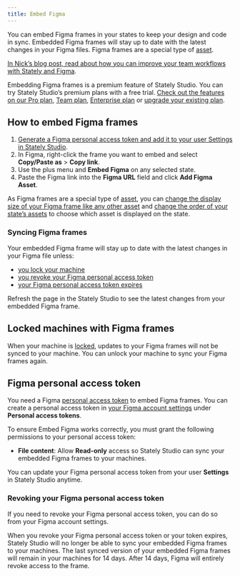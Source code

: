 ```yaml
---
title: Embed Figma
---
```


You can embed Figma frames in your states to keep your design and code in sync. Embedded Figma frames will stay up to date with the latest changes in your Figma files. Figma frames are a special type of [asset](assets.mdx).

[In Nick’s blog post, read about how you can improve your team workflows with Stately and Figma](/blog/2024-01-24-embed-figma/).

<Callout>

Embedding Figma frames is a premium feature of Stately Studio. You can try Stately Studio’s premium plans with a free trial. [Check out the features on our Pro plan](studio-pro-plan.mdx), [Team plan](studio-team-plan.mdx), [Enterprise plan](studio-enterprise-plan.mdx) or [upgrade your existing plan](https://stately.ai/registry/billing).

</Callout>

<EmbedMachine
  embedURL="https://stately.ai/registry/editor/embed/c447d996-cef1-421d-a422-8be695668764?machineId=07a2b829-fc69-487c-af11-d6bb56c282a5"
  title="States with Figma assets"
/>

## How to embed Figma frames

1. [Generate a Figma personal access token and add it to your user Settings in Stately Studio](#figma-personal-access-token).
2. In Figma, right-click the frame you want to embed and select **Copy/Paste as** > **Copy link**.
3. Use the <Plus size={18} /> plus menu and <Paperclip size={18}/> **Embed Figma** on any selected state.
4. Paste the Figma link into the **Figma URL** field and click **Add Figma Asset**.

As Figma frames are a special type of [asset](assets.mdx), you can [change the display size of your Figma frame like any other asset](/docs/assets/#asset-sizes) and [change the order of your state’s assets](/docs/assets/#order-of-assets) to choose which asset is displayed on the state.

### Syncing Figma frames

Your embedded Figma frame will stay up to date with the latest changes in your Figma file unless:

- [you lock your machine](#locked-machines-with-figma-frames)
- [you revoke your Figma personal access token](#revoking-your-figma-personal-access-token)
- [your Figma personal access token expires](#revoking-your-figma-personal-access-token)

Refresh the page in the Stately Studio to see the latest changes from your embedded Figma frame.

## Locked machines with Figma frames

When your machine is [locked](lock-machines.mdx), updates to your Figma frames will not be synced to your machine. You can unlock your machine to sync your Figma frames again.

## Figma personal access token

You need a Figma [personal access token](https://help.figma.com/hc/en-us/articles/8085703771159-Manage-personal-access-tokens) to embed Figma frames. You can create a personal access token in [your Figma account settings](https://stately.ai/registry/user/my-settings?tab=Figma) under **Personal access tokens**.

To ensure Embed Figma works correctly, you must grant the following permissions to your personal access token:

- **File content**: Allow **Read-only** access so Stately Studio can sync your embedded Figma frames to your machines.

You can update your Figma personal access token from your user <Settings size={18}/> **Settings** in Stately Studio anytime.

### Revoking your Figma personal access token

If you need to revoke your Figma personal access token, you can do so from your Figma account settings.

When you revoke your Figma personal access token or your token expires, Stately Studio will no longer be able to sync your embedded Figma frames to your machines. The last synced version of your embedded Figma frames will remain in your machines for 14 days. After 14 days, Figma will entirely revoke access to the frame.
